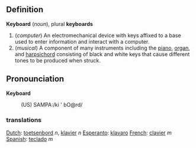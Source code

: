 == Definition ==

<b>Keyboard</b> (<i>noun</i>), plural <b>keyboards</b>

# (<i>computer</i>) An electromechanical device with keys affixed to a base used to enter information and interact with a computer.
# (<i>musical</i>) A component of many instruments including the [[piano]], [[organ]], and [[harpsichord]] consisting of black and white keys that cause different tones to be produced when struck.

== Pronounciation ==

<b>Keyboard</b>
:(US) SAMPA:/ki ' bO@rd/

===translations===

[[Dutch]]: [[toetsenbord]] ''n'', [[klavier]] ''n''
[[Esperanto]]: [[klavaro]]
[[French]]: [[clavier]] ''m''
[[Spanish]]: [[teclado]] ''m''